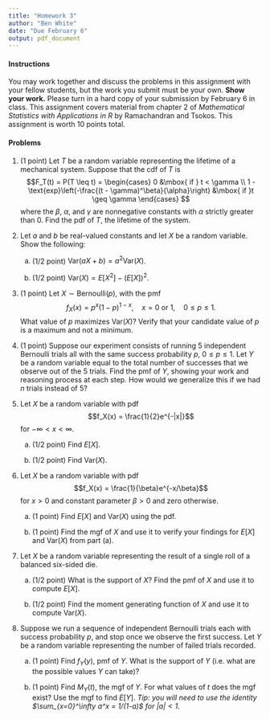 ```yaml
---
title: "Homework 3"
author: "Ben White"
date: "Due February 6"
output: pdf_document
---
```


#### Instructions

You may work together and discuss the problems in this assignment with your fellow students, but the work you submit must be your own. **Show your work.** Please turn in a hard copy of your submission by February 6 in class. This assignment covers material from chapter 2 of *Mathematical Statistics with Applications in R* by Ramachandran and Tsokos. This assignment is worth 10 points total.

#### Problems

1. (1 point) Let $T$ be a random variable representing the lifetime of a mechanical system. Suppose that the cdf of $T$ is 
$$F_T(t) = P(T \leq t) = 
\begin{cases}
0 &\mbox{ if } t < \gamma \\
1 - \text{exp}\left(-\frac{(t - \gamma)^\beta}{\alpha}\right) &\mbox{ if }t \geq \gamma
\end{cases}
$$ where the $\beta$, $\alpha$, and $\gamma$ are nonnegative constants with $\alpha$ strictly greater than 0. Find the pdf of $T$, the lifetime of the system.

1. Let $a$ and $b$ be real-valued constants and let $X$ be a random variable. Show the following: 
   
    a. (1/2 point) $\text{Var}(aX + b) = a^2\text{Var}(X)$.

    b. (1/2 point) $\text{Var}(X) = E[X^2] - (E[X])^2$.

1. (1 point) Let $X \sim \text{Bernoulli}(p)$, with the pmf $$f_X(x) =  p^x(1-p)^{1-x}, \quad x = 0 \text{ or } 1, \quad 0 \leq p \leq 1.$$ What value of $p$ maximizes $\text{Var}(X)$? Verify that your candidate value of $p$ is a maximum and not a minimum.

1. (1 point) Suppose our experiment consists of running 5 independent Bernoulli trials all with the same success probability $p$, $0 \leq p \leq 1$. Let $Y$ be a random variable equal to the total number of successes that we observe out of the 5 trials. Find the pmf of $Y$, showing your work and reasoning process at each step. How would we generalize this if we had $n$ trials instead of 5?

1. Let $X$ be a random variable with pdf $$f_X(x) = \frac{1}{2}e^{-|x|}$$ for $-\infty < x < \infty$.
    a. (1/2 point) Find $E[X]$.
    
    b. (1/2 point) Find $\text{Var}(X)$.

1. Let $X$ be a random variable with pdf $$f_X(x) = \frac{1}{\beta}e^{-x/\beta}$$ for $x>0$ and constant parameter $\beta>0$ and zero otherwise. 

    a. (1 point) Find $E[X]$ and $\text{Var}(X)$ using the pdf.
    
    b. (1 point) Find the mgf of $X$ and use it to verify your findings for $E[X]$ and $\text{Var}(X)$ from part (a).


1. Let $X$ be a random variable representing the result of a single roll of a balanced six-sided die. 

    a. (1/2 point) What is the support of $X$? Find the pmf of $X$ and use it to compute $E[X]$. 
    
    b. (1/2 point) Find the moment generating function of $X$ and use it to compute $\text{Var}(X)$.


1. Suppose we run a sequence of independent Bernoulli trials each with success probability $p$, and stop once we observe the first success. Let $Y$ be a random variable representing the number of failed trials recorded. 

    a. (1 point) Find $f_Y(y)$, pmf of $Y$. What is the support of $Y$ (i.e. what are the possible values $Y$ can take)? 
    
    b. (1 point) Find $M_Y(t)$, the mgf of $Y$. For what values of $t$ does the mgf exist? Use the mgf to find $E[Y]$. *Tip: you will need to use the identity $\sum_{x=0}^\infty a^x = 1/(1-a)$ for $|a| < 1$.*